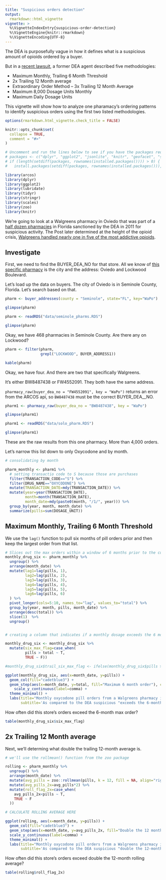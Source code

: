 ```yaml
---
title: "Suspicious orders detection"
output: 
  rmarkdown::html_vignette
vignette: >
  %\VignetteIndexEntry{suspicious-order-detection}
  %\VignetteEngine{knitr::rmarkdown}
  %\VignetteEncoding{UTF-8}
---
```


The DEA is purposefully vague in how it defines what is a suspicious amount of opioids ordered by a buyer.

But in a [recent lawsuit](https://www.docketbird.com/court-documents/In-re-National-Prescription-Opiate-Litigation/Exhibit-12-Rafalski-Report-Redacted/ohnd-1:2017-md-02804-01876-014), a former DEA agent described five methodologies:

* Maximum  Monthly, Trailing 6 Month Threshold
* 2x Trailing 12 Month average
* Extraordinary Order Method – 3x Trailing 12 Month Average
* Maximum 8,000 Dosage Units Monthly
* Maximum  Daily  Dosage  Units

This vignette will show how to analyze one pharamacy's ordering patterns to identify suspicious orders using the first two listed methodologies.

```r
options(rmarkdown.html_vignette.check_title = FALSE)

knitr::opts_chunk$set(
  collapse = TRUE,
  comment = "#>"
)

# Uncomment and run the lines below to see if you have the packages required already installed
# packages <- c("dplyr", "ggplot2", "jsonlite", "knitr", "geofacet", "scales", "zoo", "knitr")
# if (length(setdiff(packages, rownames(installed.packages()))) > 0) {
#   install.packages(setdiff(packages, rownames(installed.packages())), repos = "http://cran.us.r-project.org") # }

library(arcos)
library(dplyr)
library(ggplot2)
library(lubridate)
library(tidyr)
library(stringr)
library(scales)
library(zoo)
library(knitr)
```

We're going to look at a Walgreens pharmacy in Oviedo that was part of a [half dozen pharmacies](https://www.orlandosentinel.com/news/os-xpm-2012-04-06os-walgreens-dea-oviedo-20120406-story.html) in Florida sanctioned by the DEA in 2011 for suspicious activity. The Post later determined at the height of the opioid crisis, [Walgreens handled nearly one in five of the most addictive opioids](https://www.washingtonpost.com/investigations/2019/11/07/height-crisis-walgreens-handled-nearly-one-five-most-addictive-opioids/?arc404=true).

## Investigate 

First, we need to find the BUYER_DEA_NO for that store. All we know of [this specific pharmacy](https://www.wftv.com/news/local/dea-inspects-oviedo-walgreens-oxycodone-probe/287945741/) is the city and the address: Oviedo and Lockwood Boulevard. 

Let's load up the data on buyers. The city of Oviedo is in Seminole County, Florida. Let's search based on that.

```r
pharm <- buyer_addresses(county = "Seminole", state="FL", key="WaPo")

glimpse(pharm)
```

```r
pharm <- readRDS("data/seminole_pharms.RDS")

glimpse(pharm)
```

Okay, we have 468 pharmacies in Seminole County. Are there any on Lockwood?

```r
pharm <- filter(pharm, 
                grepl("LOCKWOOD", BUYER_ADDRESS1))

kable(pharm)
```

Okay, we have four. And there are two that specifically Walgreens. 

It's either BW8487438	or FW4552091. They both have the same address.

`pharmacy_raw(buyer_dea_no = "FW4552091", key = "WaPo")` returns an error from the ARCOS api, so `BW8487438` must be the correct BUYER_DEA__NO.


```r
pharm1 <- pharmacy_raw(buyer_dea_no = "BW8487438", key = "WaPo")

glimpse(pharm1)
```

```r
pharm1 <- readRDS("data/solo_pharm.RDS")

glimpse(pharm1)
```

These are the raw results from this one pharmacy. More than 4,000 orders.

Let's narrow this list down to only Oxycodone and by month.

```r
# consolidating by month

pharm_monthly <- pharm1 %>% 
  # setting transactio code to S because those are purchases
  filter(TRANSACTION_CODE=="S") %>% 
  filter(DRUG_NAME=="OXYCODONE") %>% 
  mutate(TRANSACTION_DATE=mdy(TRANSACTION_DATE)) %>% 
  mutate(year=year(TRANSACTION_DATE),
         month=month(TRANSACTION_DATE),
         month_date=mdy(paste0(month, "/1/", year))) %>% 
  group_by(year, month, month_date) %>% 
  summarize(pills=sum(DOSAGE_UNIT))
```

## Maximum Monthly, Trailing 6 Month Threshold

We use the `lag()` function to pull six months of pill orders prior and then keep the largest order from that list.

```r
# Slices out the max orders within a window of 6 months prior to the current month
monthly_drug_six <- pharm_monthly %>% 
  ungroup() %>% 
  arrange(month_date) %>% 
  mutate(lag1=lag(pills, 1),
         lag2=lag(pills, 2),
         lag3=lag(pills, 3),
         lag4=lag(pills, 4),
         lag5=lag(pills, 5),
         lag6=lag(pills, 6)
  ) %>% 
  pivot_longer(cols=5:10, names_to="lag", values_to="total") %>% 
  group_by(year, month, pills, month_date) %>% 
  arrange(desc(total)) %>% 
  slice(1)  %>% 
  ungroup()


# creating a column that indicates if a monthly dosage exceeds the 6 month max prior

monthly_drug_six <- monthly_drug_six %>% 
  mutate(six_max_flag=case_when(
         pills > total ~ T,
         TRUE ~ F))

#monthly_drug_six$trail_six_max_flag <- ifelse(monthly_drug_six$pills > monthly_drug_six$total, 1, 0)
```

```r

ggplot(monthly_drug_six, aes(x=month_date, y=pills)) +
  geom_col(fill="cadetblue3") +
  geom_step(aes(x=month_date, y=total, fill="Maximum 6 month order"), color="tomato", opacity=.6)+
    scale_y_continuous(label=comma) +
  theme_minimal() +
  labs(title="Monthly oxycodone pill orders from a Walgreens pharmacy in Oviedo, FL",
       subtitle='As compared to the DEA suspicious "exceeds the 6-month maximum" order criteria')

```

How often did this store's orders exceed the 6-month max order?

```r
table(monthly_drug_six$six_max_flag)
```

## 2x Trailing 12 Month average

Next, we'll determing what double the trailing 12-month average is.

```r
# we'll use the rollmean() function from the zoo package

rolling <- pharm_monthly %>% 
  ungroup() %>% 
  arrange(month_date) %>% 
  mutate(avg_pills = zoo::rollmean(pills, k = 12, fill = NA, align="right")) %>% 
  mutate(avg_pills_2x=avg_pills*2) %>% 
  mutate(roll_flag_2x=case_when(
    avg_pills_2x<pills ~ T,
    TRUE ~ F
  ))

# CALCULATE ROLLING AVERAGE HERE

ggplot(rolling, aes(x=month_date, y=pills)) +
  geom_col(fill="cadetblue3") +
  geom_step(aes(x=month_date, y=avg_pills_2x, fill="Double the 12 month rolling average"), direction="mid",color="tomato", opacity=.06) +
  scale_y_continuous(label=comma) +
  theme_minimal() +
  labs(title="Monthly oxycodone pill orders from a Walgreens pharmacy in Oviedo, FL",
       subtitle='As compared to the DEA suspicious "double the 12-month rolling average" order criteria')

```



How often did this store's orders exceed double the 12-month rolling average?

```r
table(rolling$roll_flag_2x)
```

